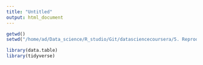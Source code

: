 ```yaml
---
title: "Untitled"
output: html_document
---
```

```r
getwd()
setwd("/home/ad/Data_science/R_studio/Git/datasciencecoursera/5. Reproducible_research")
```

```r
library(data.table)
library(tidyverse)
```

```r

```


```r
```


```r
```


```r
```


```r
```


```r
```


```r
```

